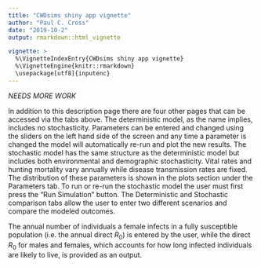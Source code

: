 ```yaml
---
title: "CWDsims shiny app vignette"
author: "Paul C. Cross"
date: "2019-10-2"
output: rmarkdown::html_vignette

vignette: >
  %\VignetteIndexEntry{CWDsims shiny app vignette}
  %\VignetteEngine{knitr::rmarkdown}
  \usepackage[utf8]{inputenc}
---
```


*NEEDS MORE WORK*

In addition to this description page there are four other pages that can be accessed via the tabs above. The deterministic model, as the name implies, includes no stochasticity. Parameters can be entered and changed using the sliders on the left hand side of the screen and any time a parameter is changed the model will automatically re-run and plot the new results. The stochastic model has the same structure as the deterministic model but includes both environmental and demographic stochasticity. Vital rates and hunting mortality vary annually while disease transmission rates are fixed. The distribution of these parameters is shown in the plots section under the Parameters tab. To run or re-run the stochastic model the user must first press the "Run Simulation" button. The Deterministic and Stochastic comparison tabs allow the user to enter two different scenarios and compare the modeled outcomes.

The annual number of individuals a female infects in a fully susceptible population (i.e. the annual direct $R_0$) is entered by the user, while the direct $R_0$ for males and females, which accounts for how long infected individuals are likely to live, is provided as an output.


